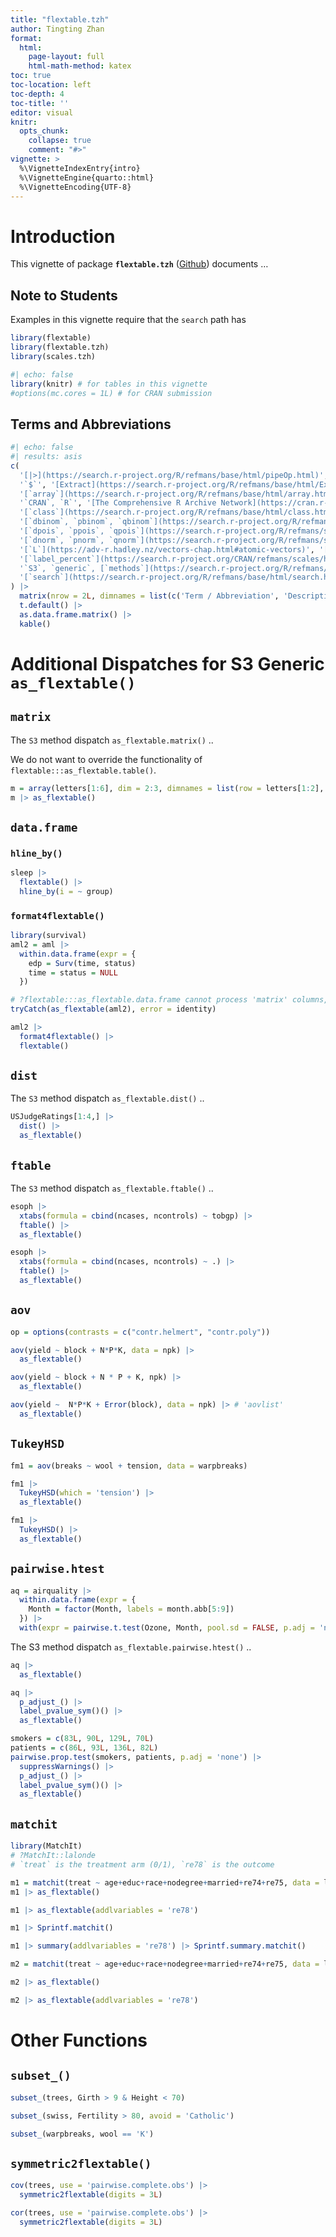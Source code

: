 ```yaml
---
title: "flextable.tzh"
author: Tingting Zhan
format: 
  html:
    page-layout: full
    html-math-method: katex
toc: true
toc-location: left
toc-depth: 4
toc-title: ''
editor: visual
knitr:
  opts_chunk: 
    collapse: true
    comment: "#>" 
vignette: >
  %\VignetteIndexEntry{intro}
  %\VignetteEngine{quarto::html}
  %\VignetteEncoding{UTF-8}
---
```


# Introduction

This vignette of package **`flextable.tzh`** ([Github](https://github.com/tingtingzhan/flextable.tzh)) documents ...

## Note to Students

Examples in this vignette require that the `search` path has

```r
library(flextable)
library(flextable.tzh)
library(scales.tzh)
```

```r
#| echo: false
library(knitr) # for tables in this vignette
#options(mc.cores = 1L) # for CRAN submission
```

## Terms and Abbreviations

```r
#| echo: false
#| results: asis
c(
  '[|>](https://search.r-project.org/R/refmans/base/html/pipeOp.html)', 'Forward pipe operator introduced in `R` 4.1.0',
  '`$`', '[Extract](https://search.r-project.org/R/refmans/base/html/Extract.html) parts of an object',
  '[`array`](https://search.r-project.org/R/refmans/base/html/array.html)', 'Matrix and/or array',
  '`CRAN`, `R`', '[The Comprehensive R Archive Network](https://cran.r-project.org)',
  '[`class`](https://search.r-project.org/R/refmans/base/html/class.html)', 'Object class',
  '[`dbinom`, `pbinom`, `qbinom`](https://search.r-project.org/R/refmans/stats/html/Binomial.html)', 'Binomial density, probability, quantile',
  '[`dpois`, `ppois`, `qpois`](https://search.r-project.org/R/refmans/stats/html/Poisson.html)', 'Poisson density, probability, quantile',
  '[`dnorm`, `pnorm`, `qnorm`](https://search.r-project.org/R/refmans/stats/html/Normal.html)', 'Normal density, probability, quantile',
  '[`L`](https://adv-r.hadley.nz/vectors-chap.html#atomic-vectors)', '[Integer](https://search.r-project.org/R/refmans/base/html/integer.html) notation',
  '[`label_percent`](https://search.r-project.org/CRAN/refmans/scales/html/label_percent.html)', 'Label for percentages',
  '`S3`, `generic`, [`methods`](https://search.r-project.org/R/refmans/utils/html/methods.html)', '`S3` object oriented system, [`UseMethod`](https://search.r-project.org/R/refmans/base/html/UseMethod.html); [`getS3method`](https://search.r-project.org/R/refmans/utils/html/getS3method.html); <https://adv-r.hadley.nz/s3.html>',
  '[`search`](https://search.r-project.org/R/refmans/base/html/search.html)', 'Search path'
) |>
  matrix(nrow = 2L, dimnames = list(c('Term / Abbreviation', 'Description'), NULL)) |>
  t.default() |>
  as.data.frame.matrix() |> 
  kable() 
```

# Additional Dispatches for S3 Generic `as_flextable()`

## `matrix`

The `S3` method dispatch `as_flextable.matrix()` ..

We do not want to override the functionality of `flextable:::as_flextable.table()`.

```r
m = array(letters[1:6], dim = 2:3, dimnames = list(row = letters[1:2], col = LETTERS[1:3]))
m |> as_flextable()
```



## `data.frame`

### `hline_by()`

```r
sleep |>
  flextable() |> 
  hline_by(i = ~ group)
```

### `format4flextable()`

```r
library(survival)
aml2 = aml |>
  within.data.frame(expr = {
    edp = Surv(time, status)
    time = status = NULL
  })
```


```r
# ?flextable:::as_flextable.data.frame cannot process 'matrix' columns, as of 2024-10-27
tryCatch(as_flextable(aml2), error = identity)
```


```r
aml2 |> 
  format4flextable() |> 
  flextable()
```



## `dist`

The `S3` method dispatch `as_flextable.dist()` ..

```r
USJudgeRatings[1:4,] |> 
  dist() |> 
  as_flextable()
```

## `ftable`

The `S3` method dispatch `as_flextable.ftable()` ..

```r
esoph |>
  xtabs(formula = cbind(ncases, ncontrols) ~ tobgp) |>
  ftable() |>
  as_flextable()
```


```r
esoph |>
  xtabs(formula = cbind(ncases, ncontrols) ~ .) |>
  ftable() |>
  as_flextable()
```


## `aov`
```r
op = options(contrasts = c("contr.helmert", "contr.poly"))
```


```r
aov(yield ~ block + N*P*K, data = npk) |> 
  as_flextable()
```

```r
aov(yield ~ block + N * P + K, npk) |> 
  as_flextable()
```

```r
aov(yield ~  N*P*K + Error(block), data = npk) |> # 'aovlist'
  as_flextable()
```


## `TukeyHSD`

```r
fm1 = aov(breaks ~ wool + tension, data = warpbreaks)
```


```r
fm1 |> 
  TukeyHSD(which = 'tension') |> 
  as_flextable()
```


```r
fm1 |> 
  TukeyHSD() |> 
  as_flextable()
```

## `pairwise.htest`

```r
aq = airquality |> 
  within.data.frame(expr = {
    Month = factor(Month, labels = month.abb[5:9])
  }) |>
  with(expr = pairwise.t.test(Ozone, Month, pool.sd = FALSE, p.adj = 'none'))
```

The S3 method dispatch `as_flextable.pairwise.htest()` ..


```r
aq |>
  as_flextable()
```




```r
aq |>
  p_adjust_() |>
  label_pvalue_sym()() |>
  as_flextable()
```


```r
smokers = c(83L, 90L, 129L, 70L)
patients = c(86L, 93L, 136L, 82L)
pairwise.prop.test(smokers, patients, p.adj = 'none') |>
  suppressWarnings() |>
  p_adjust_() |>
  label_pvalue_sym()() |>
  as_flextable()
```


## `matchit`

```r
library(MatchIt)
# ?MatchIt::lalonde 
# `treat` is the treatment arm (0/1), `re78` is the outcome
```


```r
m1 = matchit(treat ~ age+educ+race+nodegree+married+re74+re75, data = lalonde)
m1 |> as_flextable()
```


```r
m1 |> as_flextable(addlvariables = 're78')
```


```r
m1 |> Sprintf.matchit()
```


```r
m1 |> summary(addlvariables = 're78') |> Sprintf.summary.matchit()
```


```r
m2 = matchit(treat ~ age+educ+race+nodegree+married+re74+re75, data = lalonde, ratio = 2)
```


```r
m2 |> as_flextable()
```


```r
m2 |> as_flextable(addlvariables = 're78')
```

# Other Functions

## `subset_()`

```r
subset_(trees, Girth > 9 & Height < 70)
```


```r
subset_(swiss, Fertility > 80, avoid = 'Catholic')
```


```r
subset_(warpbreaks, wool == 'K')
```



## `symmetric2flextable()`

```r
cov(trees, use = 'pairwise.complete.obs') |>
  symmetric2flextable(digits = 3L)
```


```r
cor(trees, use = 'pairwise.complete.obs') |>
  symmetric2flextable(digits = 3L)
```

